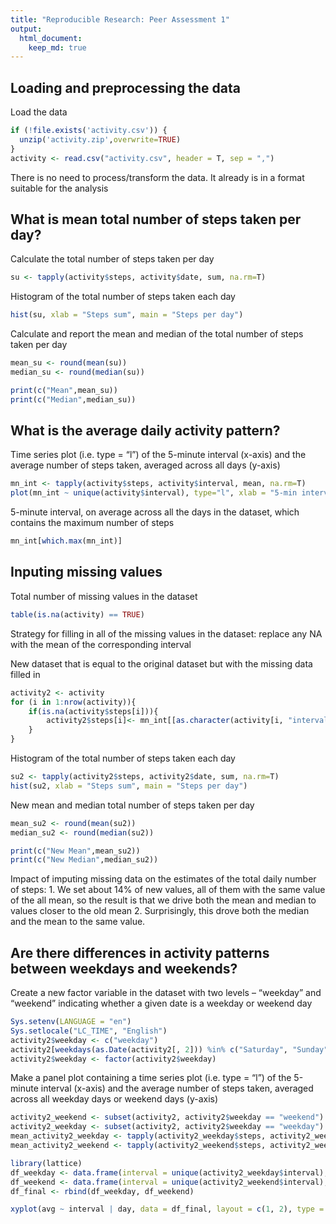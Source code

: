 ---
title: "Reproducible Research: Peer Assessment 1"
output: 
  html_document:
    keep_md: true
---


## Loading and preprocessing the data

Load the data
```{r}
if (!file.exists('activity.csv')) {
  unzip('activity.zip',overwrite=TRUE)
}
activity <- read.csv("activity.csv", header = T, sep = ",")
```

There is no need to process/transform the data. It already is in a format suitable for the analysis


## What is mean total number of steps taken per day?

Calculate the total number of steps taken per day
```{r}
su <- tapply(activity$steps, activity$date, sum, na.rm=T)
```

Histogram of the total number of steps taken each day
```{r}
hist(su, xlab = "Steps sum", main = "Steps per day")
```

Calculate and report the mean and median of the total number of steps taken per day
```{r}
mean_su <- round(mean(su))
median_su <- round(median(su))

print(c("Mean",mean_su))
print(c("Median",median_su))
```

## What is the average daily activity pattern?

Time series plot (i.e. type = "l") of the 5-minute interval (x-axis) and the average number of steps taken, averaged across all days (y-axis)
```{r}
mn_int <- tapply(activity$steps, activity$interval, mean, na.rm=T)
plot(mn_int ~ unique(activity$interval), type="l", xlab = "5-min interval")
```

5-minute interval, on average across all the days in the dataset, which contains the maximum number of steps
```{r}
mn_int[which.max(mn_int)]
```

## Inputing missing values

Total number of missing values in the dataset
```{r}
table(is.na(activity) == TRUE)
```

Strategy for filling in all of the missing values in the dataset: replace any NA with the mean of the corresponding interval

New dataset that is equal to the original dataset but with the missing data filled in
```{r}
activity2 <- activity
for (i in 1:nrow(activity)){
    if(is.na(activity$steps[i])){
        activity2$steps[i]<- mn_int[[as.character(activity[i, "interval"])]]
    }
}
```

Histogram of the total number of steps taken each day
```{r}
su2 <- tapply(activity2$steps, activity2$date, sum, na.rm=T)
hist(su2, xlab = "Steps sum", main = "Steps per day")
```

New mean and median total number of steps taken per day
```{r}
mean_su2 <- round(mean(su2))
median_su2 <- round(median(su2))

print(c("New Mean",mean_su2))
print(c("New Median",median_su2))
```

Impact of imputing missing data on the estimates of the total daily number of steps:
1. We set about 14% of new values, all of them with the same value of the all mean, so the result is that we drive both the mean and median to values closer to the old mean
2. Surprisingly, this drove both the median and the mean to the same value.

## Are there differences in activity patterns between weekdays and weekends?

Create a new factor variable in the dataset with two levels – “weekday” and “weekend” indicating whether a given date is a weekday or weekend day
```{r}
Sys.setenv(LANGUAGE = "en")
Sys.setlocale("LC_TIME", "English")
activity2$weekday <- c("weekday")
activity2[weekdays(as.Date(activity2[, 2])) %in% c("Saturday", "Sunday", "saturday", "sunday"), ][4] <- c("weekend")
activity2$weekday <- factor(activity2$weekday)
```

Make a panel plot containing a time series plot (i.e. type = "l") of the 5-minute interval (x-axis) and the average number of steps taken, averaged across all weekday days or weekend days (y-axis)
```{r}
activity2_weekend <- subset(activity2, activity2$weekday == "weekend")
activity2_weekday <- subset(activity2, activity2$weekday == "weekday")
mean_activity2_weekday <- tapply(activity2_weekday$steps, activity2_weekday$interval, mean)
mean_activity2_weekend <- tapply(activity2_weekend$steps, activity2_weekend$interval, mean)

library(lattice)
df_weekday <- data.frame(interval = unique(activity2_weekday$interval), avg = as.numeric(mean_activity2_weekday), day = rep("weekday", length(mean_activity2_weekday)))
df_weekend <- data.frame(interval = unique(activity2_weekend$interval), avg = as.numeric(mean_activity2_weekend), day = rep("weekend", length(mean_activity2_weekend)))
df_final <- rbind(df_weekday, df_weekend)

xyplot(avg ~ interval | day, data = df_final, layout = c(1, 2), type = "l", ylab = "Average Number of Steps")
```